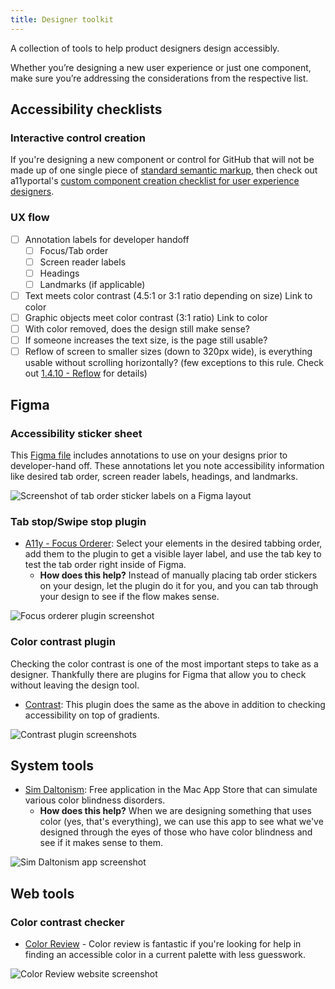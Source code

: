 ```yaml
---
title: Designer toolkit
---
```


A collection of tools to help product designers design accessibly. 

Whether you’re designing a new user experience or just one component, make sure you’re addressing the considerations from the respective list.

## Accessibility checklists

### Interactive control creation
If you're designing a new component or control for GitHub that will not be made up of one single piece of [standard semantic markup](https://www.w3schools.com/html/html5_semantic_elements.asp), then check out a11yportal's [custom component creation checklist for user experience designers](https://www.a11yportal.com/guidelines/fundamentals/checklists.html#custom-control-checklist-ux).

### UX flow
- [ ] Annotation labels for developer handoff
  - [ ] Focus/Tab order
  - [ ] Screen reader labels
  - [ ] Headings
  - [ ] Landmarks (if applicable)
- [ ] Text meets color contrast (4.5:1 or 3:1 ratio depending on size) Link to color
- [ ] Graphic objects meet color contrast (3:1 ratio) Link to color
- [ ] With color removed, does the design still make sense?
- [ ] If someone increases the text size, is the page still usable? 
- [ ] Reflow of screen to smaller sizes (down to 320px wide), is everything usable without scrolling horizontally? (few exceptions to this rule. Check out [1.4.10 - Reflow](https://www.w3.org/WAI/WCAG21/Understanding/reflow.html) for details)

## Figma 

### Accessibility sticker sheet
This [Figma file](https://www.figma.com/file/o3Vhxw4SmBsUjeaVq3nF4y/Accessibility-Notation?node-id=0%3A1) includes annotations to use on your designs prior to developer-hand off. These annotations let you note accessibility information like desired tab order, screen reader labels, headings, and landmarks.

![Screenshot of tab order sticker labels on a Figma layout](https://user-images.githubusercontent.com/40274682/89364293-04f02f00-d687-11ea-9542-439fa61ef3c8.png)

### Tab stop/Swipe stop plugin

- [A11y - Focus Orderer](https://www.figma.com/community/plugin/731310036968334777/A11y---Focus-Orderer): Select your elements in the desired tabbing order, add them to the plugin to get a visible layer label, and use the tab key to test the tab order right inside of Figma.
  - **How does this help?** Instead of manually placing tab order stickers on your design, let the plugin do it for you, and you can tab through your design to see if the flow makes sense.

![Focus orderer plugin screenshot](https://user-images.githubusercontent.com/40274682/88444235-0db44b80-cdd1-11ea-8c37-dd133726d676.png)

### Color contrast plugin
Checking the color contrast is one of the most important steps to take as a designer. Thankfully there are plugins for Figma that allow you to check without leaving the design tool. 

- [Contrast](https://www.figma.com/community/plugin/748533339900865323/Contrast): This plugin does the same as the above in addition to checking accessibility on top of gradients.

![Contrast plugin screenshots](https://user-images.githubusercontent.com/40274682/88444681-1c036700-cdd3-11ea-9be2-92eb651419d3.png)

## System tools

- [Sim Daltonism](https://apps.apple.com/us/app/sim-daltonism/id693112260?mt=12): Free application in the Mac App Store that can simulate various color blindness disorders.
	- **How does this help?** When we are designing something that uses color (yes, that's everything), we can use this app to see what we've designed through the eyes of those who have color blindness and see if it makes sense to them.

![Sim Daltonism app screenshot](https://user-images.githubusercontent.com/40274682/88444732-5ff66c00-cdd3-11ea-97f6-350c2f5a6f32.png)


## Web tools
### Color contrast checker

- [Color Review](https://color.review/) - Color review is fantastic if you're looking for help in finding an accessible color in a current palette with less guesswork. 

![Color Review website screenshot](https://user-images.githubusercontent.com/40274682/88444756-90d6a100-cdd3-11ea-876c-1c850ae19223.png)
